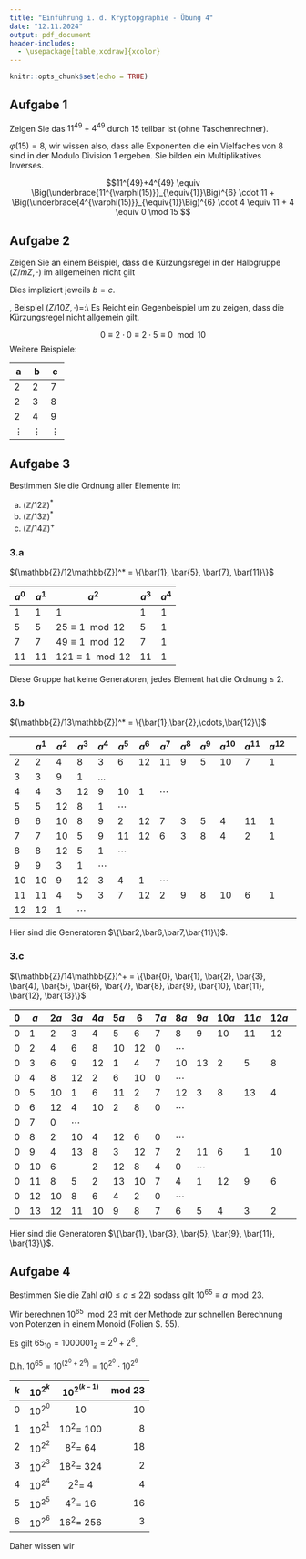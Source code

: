 ```yaml
---
title: "Einführung i. d. Kryptopgraphie - Übung 4"
date: "12.11.2024"
output: pdf_document
header-includes:
  - \usepackage[table,xcdraw]{xcolor}
---
```


```r
knitr::opts_chunk$set(echo = TRUE)
```

## Aufgabe 1

\color{blue}
Zeigen Sie das $11^{49}+4^{49}$ durch 15 teilbar ist (ohne Taschenrechner).
\color{black}

$\varphi(15) = 8$, wir wissen also, dass alle Exponenten die ein Vielfaches von 8 sind in der Modulo Division 1 ergeben.
Sie bilden ein Multiplikatives Inverses.

\begin{align*}
11 \equiv -4                        &\mod 15\\
11^{49} + 4^{49}                    &\mod 15 = 0\\
= 11^{48} \cdot 11 + 4^{48} \cdot 4 &\mod 15 = 0\\ 
= 11 + 4                            &\mod 15 = 0\\
= -4 + 4                            &\mod 15 = 0\\
= 0                                 &\mod 15 = 0
\end{align*}

$$11^{49}+4^{49} \equiv \Big(\underbrace{11^{\varphi(15)}}_{\equiv{1}}\Big)^{6} \cdot 11 + \Big(\underbrace{4^{\varphi(15)}}_{\equiv{1}}\Big)^{6} \cdot 4 \equiv 11 + 4 \equiv 0 \mod 15 $$

## Aufgabe 2

\color{blue}
Zeigen Sie an einem Beispiel, dass die Kürzungsregel in der Halbgruppe $(Z/mZ, \cdot)$ im allgemeinen nicht gilt
\color{black}

\begin{align*}
a \cdot b = a \cdot c \\
b \cdot a = c \cdot a\\
a^{-1} \cdot a \cdot b = a^{-1} \cdot a \cdot c\\
= e \cdot b = e \cdot c
\end{align*}

Dies impliziert jeweils $b=c$.

\begin{align*}
ab  &= ac\\
    &=ab - ac = 0\\
    &=a(b-c) = 0\\
\end{align*}
,
Beispiel $(Z/10Z, \cdot)=$:\\
Es Reicht ein Gegenbeispiel um zu zeigen, dass die Kürzungsregel nicht allgemein gilt.

$$ 0 \equiv 2 \cdot 0 \equiv 2 \cdot 5 \equiv 0 \mod 10$$
Weitere Beispiele:

| a | b | c |
|---|---|---|
| 2 | 2 | 7 |
| 2 | 3 | 8 |
| 2 | 4 | 9 |
|$\vdots$|$\vdots$|$\vdots$|


## Aufgabe 3

\color{blue}

Bestimmen Sie die Ordnung aller Elemente in:

a. $(\mathbb{Z}/12\mathbb{Z})^*$
b. $(\mathbb{Z}/13\mathbb{Z})^*$
c. $(\mathbb{Z}/14\mathbb{Z})^+$

\color{black}

### 3.a

$(\mathbb{Z}/12\mathbb{Z})^* = \{\bar{1}, \bar{5}, \bar{7}, \bar{11}\}$

|$a^{0}$|$a^{1}$|$a^{2}$|$a^{3}$|$a^{4}$|
|-----|-----|-----|-----|-----|
|1|1|1|1|1|
|5|5|$25 \equiv 1\mod 12$|5|1|
|7|7|$49 \equiv 1 \mod 12$|7|1|
|11|11|$121 \equiv 1 \mod 12$|11|1|

Diese Gruppe hat keine Generatoren, jedes Element hat die Ordnung $\leq$ 2.


### 3.b

$(\mathbb{Z}/13\mathbb{Z})^* = \{\bar{1},\bar{2},\cdots,\bar{12}\}$

||$a^1$|$a^2$|$a^3$|$a^4$|$a^5$|$a^6$|$a^7$|$a^8$|$a^9$|$a^{10}$|$a^{11}$|$a^{12}$|
|---|---|---|---|---|---|---|---|---|---|---|---|---|---|
| 2| 2| 4| 8| 3|6|12|11|9|5|10|7|1|
| 3| 3| 9| 1|$\ldots$|||||||||
| 4| 4| 3|12| 9|10|1|$\cdots$||||||
| 5| 5|12| 8| 1|$\cdots$||||||||
| 6| 6|10| 8| 9|2|12|7|3|5|4|11|1|
| 7| 7|10| 5| 9|11|12|6|3|8|4|2|1|
| 8| 8|12| 5| 1|$\cdots$||||||||
| 9| 9| 3| 1|$\cdots$|||||||||
|10|10| 9|12| 3|4|1|$\cdots$||||||
|11|11| 4| 5| 3|7|12|2|9|8|10|6|1|
|12|12| 1|$\cdots$||||||||||

Hier sind die Generatoren $\{\bar2,\bar6,\bar7,\bar{11}\}$.

### 3.c

$(\mathbb{Z}/14\mathbb{Z})^+ = \{\bar{0}, \bar{1}, \bar{2}, \bar{3}, \bar{4}, \bar{5}, \bar{6}, \bar{7}, \bar{8}, \bar{9}, \bar{10}, \bar{11}, \bar{12}, \bar{13}\}$


|$0$|$a$|$2a$|$3a$|$4a$|$5a$|$6$|$7a$|$8a$|$9a$|$10a$|$11a$|$12a$|$13a$|
|---|---|---|---|---|---|---|---|---|---|---|---|---|---|
|0|1|2|3|4|5|6|7|8|9|10|11|12|13|
|0|2|4|6|8|10|12|0|$\cdots$||||||
|0|3|6|9|12|1|4|7|10|13|2|5|8|11|
|0|4|8|12|2|6|10|0|$\cdots$||||||
|0|5|10|1|6|11|2|7|12|3|8|13|4|9|
|0|6|12|4|10|2|8|0|$\cdots$||||||
|0|7|0|$\cdots$|||||||||||
|0|8|2|10|4|12|6|0|$\cdots$||||||
|0|9|4|13|8|3|12|7|2|11|6|1|10|5|
|0|10|6||2|12|8|4|0|$\cdots$|||||
|0|11|8|5|2|13|10|7|4|1|12|9|6|3|
|0|12|10|8|6|4|2|0|$\cdots$||||||
|0|13|12|11|10|9|8|7|6|5|4|3|2|1|

Hier sind die Generatoren $\{\bar{1}, \bar{3}, \bar{5}, \bar{9}, \bar{11}, \bar{13}\}$.


## Aufgabe 4

\color{blue}
Bestimmen Sie die Zahl $a (0 \leq a \leq 22)$ sodass gilt $10^{65} \equiv a \mod 23$.
\color{black}

Wir berechnen $10^{65} \mod 23$ mit der Methode zur schnellen Berechnung von Potenzen in einem Monoid (Folien S. 55).

Es gilt $65_{10} = 1000001_2 = 2^0 + 2^6$.

D.h. $10^{65} = 10^{(2^0 + 2^6)} = 10^{2^0} \cdot 10^{2^6}$

|$k$|$10^{2^k}$|$10^{2^{(k-1)}}$|mod 23|
|---|---       |:---:    |---:  |
|0  |$10^{2^0}$|      10    |     10|
|1  |$10^{2^1}$|$10^2 =$ 100|      8|
|2  |$10^{2^2}$| $8^2 =$  64|     18|
|3  |$10^{2^3}$|$18^2 =$ 324|      2|
|4  |$10^{2^4}$| $2^2 =$   4|      4|
|5  |$10^{2^5}$| $4^2 =$  16|     16|
|6  |$10^{2^6}$|$16^2 =$ 256|      3|

Daher wissen wir 

\begin{align*}
  (10^{65} \mod 23) & = (10^{2^0} \cdot 10^{2^6}) \mod 23 = \\
  &= (10^{2^0} \mod 23) \cdot (10^{2^6}\mod 23) = \\
  &= 10 \cdot 3 =\\
  &= 30 \equiv 7 \mod 23
\end{align*}
